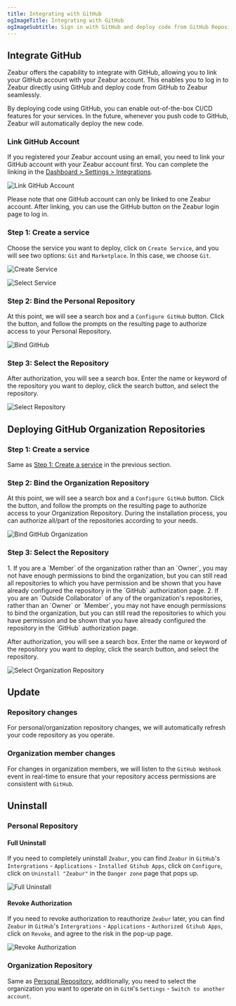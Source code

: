 ```yaml
---
title: Integrating with GitHub
ogImageTitle: Integrating with GitHub
ogImageSubtitle: Sign in with GitHub and deploy code from GitHub Repository 
---
```



## Integrate GitHub

Zeabur offers the capability to integrate with GitHub, allowing you to link your GitHub account with your Zeabur account. This enables you to log in to Zeabur directly using GitHub and deploy code from GitHub to Zeabur seamlessly.

By deploying code using GitHub, you can enable out-of-the-box CI/CD features for your services. In the future, whenever you push code to GitHub, Zeabur will automatically deploy the new code.

### Link GitHub Account

If you registered your Zeabur account using an email, you need to link your GitHub account with your Zeabur account first. You can complete the linking in the [Dashboard > Settings > Integrations](https://dash.zeabur.com/account/general).

![Link GitHub Account](/deploy/intergration/link-github.png)

Please note that one GitHub account can only be linked to one Zeabur account. After linking, you can use the GitHub button on the Zeabur login page to log in.

### Step 1: Create a service

Choose the service you want to deploy, click on `Create Service`, and you will see two options: `Git` and `Marketplace`. In this case, we choose `Git`.

![Create Service](/deploy/intergration/add-service.png)

![Select Service](/deploy/intergration/select-service.png)

### Step 2: Bind the Personal Repository

At this point, we will see a search box and a `Configure GitHub` button. Click the button, and follow the prompts on the resulting page to authorize access to your Personal Repository.

![Bind GitHub](/deploy/intergration/configure-github.png)

### Step 3: Select the Repository

After authorization, you will see a search box. Enter the name or keyword of the repository you want to deploy, click the search button, and select the repository.

![Select Repository](/deploy/intergration/select-repo.png)

## Deploying GitHub Organization Repositories

### Step 1: Create a service

Same as [Step 1: Create a service](./github#step-1-create-a-service) in the previous section.

### Step 2: Bind the Organization Repository

At this point, we will see a search box and a `Configure GitHub` button. Click the button, and follow the prompts on the resulting page to authorize access to your Organization Repository. During the installation process, you can authorize all/part of the repositories according to your needs.

![Bind GitHub Organization](/deploy/intergration/configure-org.png)

### Step 3: Select the Repository

<Callout>
1. If you are a `Member` of the organization rather than an `Owner`, you may not have enough permissions to bind the organization, but you can still read all repositories to which you have permission and be shown that you have already configured the repository in the `GitHub` authorization page.
2. If you are an `Outside Collaborator` of any of the organization's repositories, rather than an `Owner` or `Member`, you may not have enough permissions to bind the organization, but you can still read the repositories to which you have permission and be shown that you have already configured the repository in the `GitHub` authorization page.
</Callout>

After authorization, you will see a search box. Enter the name or keyword of the repository you want to deploy, click the search button, and select the repository.

![Select Organization Repository](/deploy/intergration/select-org-repo.png)

## Update

### Repository changes

For personal/organization repository changes, we will automatically refresh your code repository as you operate.

### Organization member changes

For changes in organization members, we will listen to the `GitHub Webhook` event in real-time to ensure that your repository access permissions are consistent with `GitHub`.

## Uninstall

### Personal Repository

#### Full Uninstall

If you need to completely uninstall `Zeabur`, you can find `Zeabur` in `GitHub`'s `Intergrations` - `Applications` - `Installed Gtihub Apps`, click on `Configure`, click on `Uninstall "Zeabur"` in the `Danger zone` page that pops up.

![Full Uninstall](/deploy/intergration/uninstall-zeabur.png)

#### Revoke Authorization

If you need to revoke authorization to reauthorize `Zeabur` later, you can find `Zeabur` in `GitHub`'s `Intergrations` - `Applications` - `Authorized Gtihub Apps`, click on `Revoke`, and agree to the risk in the pop-up page.

![Revoke Authorization](/deploy/intergration/revoke-zeabur.png)

### Organization Repository

Same as [Personal Repository](./github#personal-repository), additionally, you need to select the organization you want to operate on in `GitH`'s `Settings` - `Switch to another account`.